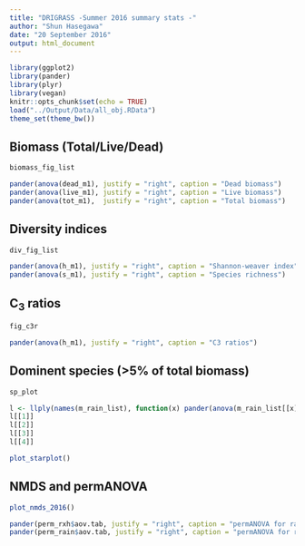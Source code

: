 ```yaml
---
title: "DRIGRASS -Summer 2016 summary stats -"
author: "Shun Hasegawa"
date: "20 September 2016"
output: html_document
---
```


```r
library(ggplot2)
library(pander)
library(plyr)
library(vegan)
knitr::opts_chunk$set(echo = TRUE)
load("../Output/Data/all_obj.RData")
theme_set(theme_bw()) 

```




## Biomass (Total/Live/Dead)

```r
biomass_fig_list
```


```r
pander(anova(dead_m1), justify = "right", caption = "Dead biomass")
pander(anova(live_m1), justify = "right", caption = "Live biomass")
pander(anova(tot_m1),  justify = "right", caption = "Total biomass")
```




## Diversity indices

```r
div_fig_list 
```


```r
pander(anova(h_m1), justify = "right", caption = "Shannon-weaver index")
pander(anova(s_m1), justify = "right", caption = "Species richness")
```




## C$_3$ ratios

```r
fig_c3r
```


```r
pander(anova(h_m1), justify = "right", caption = "C3 ratios")
```




## Dominent species (>5% of total biomass)

```r
sp_plot
```

```r
l <- llply(names(m_rain_list), function(x) pander(anova(m_rain_list[[x]]), justify = "right", caption = x))
l[[1]]
l[[2]]
l[[3]]
l[[4]]
```

```r
plot_starplot()
```



## NMDS and permANOVA

```r
plot_nmds_2016()
```


```r
pander(perm_rxh$aov.tab, justify = "right", caption = "permANOVA for rainfall x herb interaction")
pander(perm_rain$aov.tab, justify = "right", caption = "permANOVA for rainfall treatment")
```

